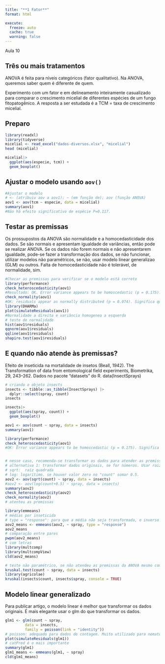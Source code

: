 ```yaml
---
title: "**1 Fator**"
format: html

execute: 
  freeze: auto
  cache: true
  warning: false
---
```


Aula 10

## Três ou mais tratamentos

ANOVA é feita para níveis categóricos (fator qualitativo). Na ANOVA, queremos saber quem é diferente de quem.

Experimento com um fator e em delineamento inteiramente casualizado para comparar o crescimento micelial de diferentes espécies de um fungo fitopatogênico. A resposta a ser estudada é a TCM = taxa de crescimento micelial.

## Preparo

```r
library(readxl)
library(tidyverse)
micelial <- read_excel("dados-diversos.xlsx", "micelial")
head (micelial)

```

```r
micelial|> 
  ggplot(aes(especie, tcm)) +
  geom_boxplot()
```

## Ajustar o modelo usando `aov()`

```r
#Ajustar o modelo
# <- (atribuiu aov a aov1); ~ (em função de); aov (função ANOVA)
aov1 <- aov(tcm ~ especie, data = micelial)
summary(aov1)
#Não há efeito significativo de espécie P=0.117.

```

## Testar as premissas

Os prossupostos da ANOVA são normalidade e a homocedasticidade dos dados. Se são normais e apresentam igualdade de variâncias, então pode se realizar ANOVA. Se os dados não forem normais e não apresentarem igualdade, pode-se fazer a transformação dos dados, se não funcionar, utilizar modelos não paramétricos, se não, usar modelo linear generalizao (GLM) ou outros. Falta de homocedasticidade não é tolerável, de normalidade, sim.

```r
#Checar as premissas para verificar se o modelo está correto
library(performance)
check_heteroscedasticity(aov1)
#Resultado: OK. Error variance appears to be homoscedastic (p = 0.175). Significa que as variâncias são homogeneas.Se o p-valor for < 0.05 indica que os dados não são homogeneos.
check_normality(aov1)
#OK: residuals appear as normally distributed (p = 0.074). Significa que há normalidade. Se o p-valor for < 0.05 indica que os dados não apresentam normalidade.
library(DHARMa)
plot(simulateResiduals(aov1))
#Normalidade a direita e variância homogenea a esquerda
# teste de normalidade
hist(aov1$residuals)
qqnorm(aov1$residuals)
qqline(aov1$residuals)
shapiro.test(aov1$residuals)
```

## E quando não atende às premissas?

Efeito de inseticida na mortalidade de insetos (Beall, 1942). The Transformation of data from entomological field experiments, Biometrika, 29, 243--262. Dados no pacote "datasets" do R. data(InsectSprays)

```r
# criando o objeto insects
insects <- tibble::as_tibble(InsectSprays) |> 
  dplyr::select(spray, count)
insects
```

```r
insects|> 
  ggplot(aes(spray, count)) +
  geom_boxplot()
```

```r
aov1 <- aov(count ~ spray, data = insects)
summary(aov1)

library(performance)
check_heteroscedasticity(aov1)
#OK: Error variance appears to be homoscedastic (p = 0.175). Significa que as variâncias não são homogeneas, p < 0.05.


# nesse caso, recomenda-se transformar os dados para atender as premissas e então utilizar a ANOVA. Se as transformações não atenderem a homocedasticidade, utilizar teste não paramétrico.
# alternativa 1: transformar dados originais, se for números. Usar raiz quadrada ou logaritimo
# sqrt:  raiz quadrada
# log: logarítimo. se houver valor zero no "count" somar 0.5.
aov2 <- aov(sqrt(count) ~ spray, data = insects)
#aov2 <- aov(log(count+0.5) ~ spray, data = insects)
summary(aov2)
check_heteroscedasticity(aov2)
check_normality(aov2)
# atenteu as premissas

library(emmeans)
# médias por inseticida
# type = "response": para que a média não seja transformada, o inverso da raiz
aov2_means <- emmeans(aov2, ~ spray, type = "response")
aov2_means
# comparação entre pares
pwpm(aov2_means)
# com letras
library(multcomp)
library(multcompView)
cld(aov2_means)

# teste não paramétrico, se não atendeu as premissas da ANOVA mesmo com transformção dos dados.
kruskal.test(count ~ spray, data = insects)
library(agricolae)
kruskal(insects$count, insects$spray, console = TRUE)

```

## Modelo linear generalizado

Para publicar artigo, o modelo linear é melhor que transformar os dados originais. É mais elegante usar o glm do que transformar os dados.

```r
glm1 <- glm(count ~ spray,
         data = insects,
         family = poisson(link = "identity"))
# poisson: adequado para dados de contagem. Muito utilizado para nematoide.
plot(simulateResiduals(glm1))
# catPred é o mais importante
summary(glm1)
glm1_means <- emmeans(glm1, ~ spray)
cld(glm1_means)


```
